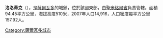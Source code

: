 '''洛洛蒂克'''（{{lang-es|Lolotique}}），是[[薩爾瓦多|薩爾瓦多]]的城鎮，位於該國東部，由[[聖米格爾省_(薩爾瓦多)|聖米格爾省]]負責管轄，面積94.45平方公里，海拔高度510米，2007年人口14,916，人口密度每平方公里157.92人。

{{coord|13|33|N|88|21|W|display=title|region:SV_type:city_source:GNS-enwiki}}

{{ElSalvador-geo-stub}}
[[Category:薩爾瓦多城市|Category:薩爾瓦多城市]]